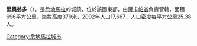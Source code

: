 {{Coord|15|2|46.85|N|89|35|4.48|W|display=title}}

'''里奧翁多'''（{{lang-es|Río Hondo}}），是[[危地馬拉|危地馬拉]]的城鎮，位於該國東部，由[[薩卡帕省|薩卡帕省]]負責管轄，面積696平方公里，海拔高度379米，2002年人口17,667，人口密度每平方公里25.38人。

{{Guatemala-geo-stub}}
[[Category:危地馬拉城市|Category:危地馬拉城市]]